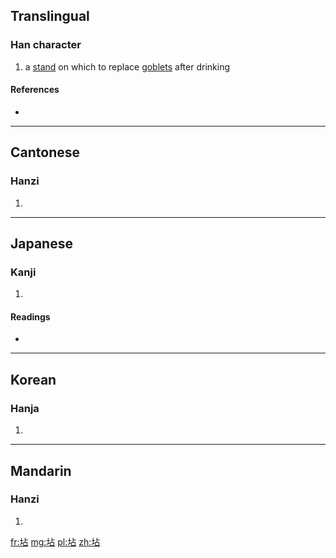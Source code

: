 {{also|店}}
==Translingual==

===Han character===
{{Han char|rn=32|rad=土|as=05|sn=8|four=4116<sub>0</sub>|canj=土卜口 (GYR)}}

# a [[stand]] on which to replace [[goblet]]s after drinking

====References====
* {{Han ref|kx=0226.240|dkj=04979|dj=0462.020|hdz=10430.120|uh=576B|ud=22379|bh=CBF5|bd=52213}}

----

==Cantonese==

===Hanzi===
{{yue-hanzi|jyut=|y=dim3}}

# {{defn|lang=yue|sort=土05}}

----

==Japanese==

===Kanji===
{{ja-kanji|grade=|rs=土05}}

# {{defn|lang=ja|sort=土05}}

====Readings====
* {{ja-readings|on=[[てん]] (ten), [[ちん]] (chin)|kun=[[さかい]] (sakai)}}

----

==Korean==

===Hanja===
{{ko-hanja|hangeul=점|rv=jeom|mr=chŏm}}

# {{defn|lang=ko|sort=土05}}

----

==Mandarin==

===Hanzi===
{{cmn-hanzi|pin=[[diàn]] ([[dian4]])|wg=tien<sup>4</sup>}}

# {{defn|lang=cmn|sort=土05}}

[[fr:坫]]
[[mg:坫]]
[[pl:坫]]
[[zh:坫]]